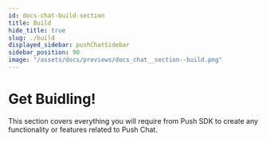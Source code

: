 ```yaml
---
id: docs-chat-build-section
title: Build
hide_title: true
slug: ./build
displayed_sidebar: pushChatSidebar
sidebar_position: 90
image: "/assets/docs/previews/docs_chat__section--build.png"
---
```


# Get Buidling!

This section covers everything you will require from Push SDK to create any functionality or features related to Push Chat.


<Head>
  <title>Build section | Push Chat | Push Documentation`}</title>
</Head>


<DocCardList />
